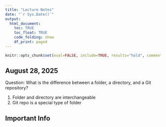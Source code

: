 ```yaml
---
title: "Lecture Notes"
date: "`r Sys.Date()`"
output:   
  html_document:
    toc: TRUE
    toc_float: TRUE
    code_folding: show
    df_print: paged
---
```


```r
knitr::opts_chunk$set(eval=FALSE, include=TRUE, results="hold", comment=NA)
```

## August 28, 2025

Question: What is the difference between a folder, a directory, and a Git repository?

1. Folder and directory are interchangeable
2. Git repo is a special type of folder

## Important Info

